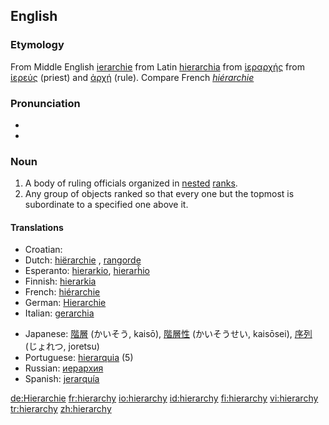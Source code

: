 ==English==

===Etymology===
From Middle English [[ierarchie]] from Latin [[hierarchia]] from {{AGr.}} [[ἱεραρχής]] from [[ἱερεύς]] (priest) and [[ἀρχή]] (rule).  Compare French ''[[hiérarchie]]''

===Pronunciation===
* {{IPA|/ˈhaɪə.ɹɑː.kɪ/, /ˈhaɪɹ.ɑːɹ.kɪ/}}
* {{SAMPA|/"haI@r\A:kI/, /"haIr\=A:r\=kI/}}

===Noun===
{{en-noun|hierarchies}}

# A body of ruling officials organized in [[nested]] [[rank]]s.
# Any group of objects ranked so that every one but the topmost is subordinate to a specified one above it. 

====Translations====
{{trans-top}}
*Croatian: {{t|hr|hijerarhija|f}}
*Dutch: [[hiërarchie]] {{f}}, [[rangorde]] {{f}}
*Esperanto: [[hierarkio]], [[hierarĥio]]
*Finnish: [[hierarkia]]
*French: [[hiérarchie]] {{f}}
*German: [[Hierarchie]] {{f}}
*Italian: [[gerarchia]] {{f}}
{{trans-mid}}
*Japanese: [[階層]] (かいそう, kaisō), [[階層性]] (かいそうせい, kaisōsei), [[序列]] (じょれつ, joretsu)
*Portuguese: [[hierarquia]] {{f}} (5)
*Russian: [[иерархия]] {{f}}
*Spanish: [[jerarquía]] {{f}}
{{trans-bottom}}

[[de:Hierarchie]]
[[fr:hierarchy]]
[[io:hierarchy]]
[[id:hierarchy]]
[[fi:hierarchy]]
[[vi:hierarchy]]
[[tr:hierarchy]]
[[zh:hierarchy]]